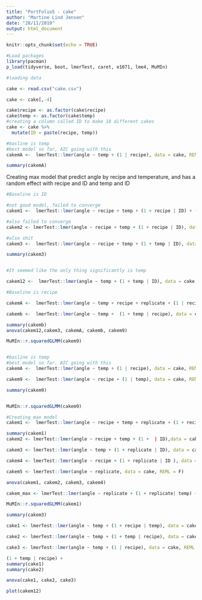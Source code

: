 ```yaml
---
title: "PortFolio5 - cake"
author: "Martine Lind Jensen"
date: "28/11/2019"
output: html_document
---
```


```r
knitr::opts_chunk$set(echo = TRUE)

#Load packages 
library(pacman)
p_load(tidyverse, boot, lmerTest, caret, e1071, lme4, MuMIn)
```

```r
#loading data 

cake <- read.csv("cake.csv")

cake <- cake[,-4]

cake$recipe <- as.factor(cake$recipe)
cake$temp <- as.factor(cake$temp)
#creating a column called ID to make 18 different cakes 
cake <- cake %>% 
  mutate(ID = paste(recipe, temp)) 
```

```r
#basline is temp 
#best model so far, AIC going with this 
cakemA <-  lmerTest::lmer(angle ~ temp + (1 | recipe), data = cake, REML = F)

summary(cakemA)
```


Creating max model that predict angle by recipe and temperature, and has a random effect with recipe and ID and temp and ID 

```r
#Baseline is ID 

#not good model, failed to converge
cakem1 <-  lmerTest::lmer(angle ~ recipe + temp + (1 + recipe | ID) + (1 + temp | ID), data = cake, REML = F)

#also failed to converge
cakem2 <- lmerTest::lmer(angle ~ recipe + temp + (1 + recipe | ID), data = cake, REML = F)

#also shit
cakem3 <-  lmerTest::lmer(angle ~ recipe + temp + (1 + temp | ID), data = cake, REML = F)

summary(cakem3)


#It seemed like the only thing significantly is temp 

cakem12 <-  lmerTest::lmer(angle ~ temp + (1 + temp | ID), data = cake, REML = F)

#Baseline is recipe 

cakemA <-  lmerTest::lmer(angle ~ temp + recipe + replicate + (1 | recipe), data = cake, REML = F)

cakemb <-  lmerTest::lmer(angle ~ temp +  (1 + temp | recipe), data = cake, REML = F)

summary(cakemb)
anova(cakem12,cakem3, cakemA, cakemb, cakem9)

MuMIn::r.squaredGLMM(cakem9)


#basline is temp 
#best model so far, AIC going with this 
cakemA <-  lmerTest::lmer(angle ~ temp + (1 | recipe), data = cake, REML = F)

cakem9 <-  lmerTest::lmer(angle ~ recipe + (1 | temp), data = cake, REML = F)

summary(cakem9)


MuMIn::r.squaredGLMM(cakem9)

```

```r
#Creating max model 
cakem1 <-  lmerTest::lmer(angle ~ recipe + temp + replicate + (1 + recipe | ID) + (1 + temp | ID) + (1 + replicate | ID), data = cake, REML = F)

summary(cakem1)
cakem2 <- lmerTest::lmer(angle ~ recipe + temp + (1 +  | ID),data = cake, REML = F)

cakem3 <- lmerTest::lmer(angle ~ temp + (1 + replicate | ID), data = cake, REML = F)

cakem4 <- lmerTest::lmer(angle ~ recipe + (1 + replicate | ID ), data = cake, REML = F)

cakem5 <- lmerTest::lmer(angle ~ replicate, data = cake, REML = F)

anova(cakem1, cakem2, cakem3, cakem4)

cakem_max <- lmerTest::lmer(angle ~ replicate + (1 + replicate| temp) + (1 + replicate | recipe),data = cake, REML = F)

MuMIn::r.squaredGLMM(cakem1)

summary(cakem3)

cake1 <- lmerTest::lmer(angle ~ temp + (1 + recipe | temp), data = cake, REML = F)

cake2 <- lmerTest::lmer(angle ~ temp + (1 + temp | recipe), data = cake, REML = F)

cake3 <- lmerTest::lmer(angle ~ temp + (1 | recipe), data = cake, REML = F)

(1 + temp | recipe) +
summary(cake1)
summary(cake2)

anova(cake1, cake2, cake3)
```

```r
plot(cakem12)
```


